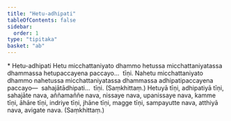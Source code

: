 ```yaml
---
title: "Hetu-adhipati"
tableOfContents: false
sidebar:
  order: 1
type: "tipitaka"
basket: "ab"
---
```



<DynamicBreadcrumb />

<Paragraph type="center">
* Hetu-adhipati
</Paragraph>

<Division number="433">

<Paragraph number="941">
Hetu micchattaniyato dhammo hetussa micchattaniyatassa dhammassa hetupaccayena paccayo…  tīṇi.
</Paragraph>

<Paragraph number="942">
Nahetu micchattaniyato dhammo nahetussa micchattaniyatassa dhammassa adhipatipaccayena paccayo—  sahajātādhipati…  tīṇi. (Saṃkhittaṃ.)
</Paragraph>

</Division>
<Division number="434">

<Paragraph number="943">
Hetuyā tīṇi, adhipatiyā tīṇi, sahajāte nava, aññamaññe nava, nissaye nava, upanissaye nava, kamme tīṇi, āhāre tīṇi, indriye tīṇi, jhāne tīṇi, magge tīṇi, sampayutte nava, atthiyā nava, avigate nava. (Saṃkhittaṃ.)
</Paragraph>
</Division>